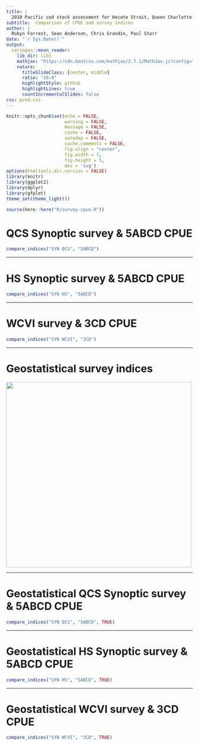 ```yaml
---
title: |
  2018 Pacific cod stock assessment for Hecate Strait, Queen Charlotte Sound (5ABCD) and West Coast Vancouver Island (3CD)
subtitle:  Comparison of CPUE and survey indices
author: |
  Robyn Forrest, Sean Anderson, Chris Grandin, Paul Starr
date: "`r Sys.Date()`"
output:
  xaringan::moon_reader:
    lib_dir: libs
    mathjax: "https://cdn.bootcss.com/mathjax/2.7.1/MathJax.js?config=TeX-MML-AM_HTMLorMML"
    nature:
      titleSlideClass: [center, middle]
      ratio: "16:9"
      highlightStyle: github
      highlightLines: true
      countIncrementalSlides: false
css: pcod.css
---
```


```r
knitr::opts_chunk$set(echo = FALSE,
                      warning = FALSE,
                      message = FALSE,
                      cache = FALSE,
                      autodep = FALSE,
                      cache.comments = FALSE,
                      fig.align = "center",
                      fig.width = 7,
                      fig.height = 5,
                      dev = 'svg')
options(htmltools.dir.version = FALSE)
library(knitr)
library(ggplot2)
library(dplyr)
library(gfplot)
theme_set(theme_light())
```


```r
source(here::here("R/survey-cpue.R"))
```


# QCS Synoptic survey & 5ABCD CPUE

```r
compare_indices("SYN QCS", "5ABCD")
```

---

# HS Synoptic survey & 5ABCD CPUE

```r
compare_indices("SYN HS", "5ABCD")
```

---

# WCVI survey & 3CD CPUE

```r
compare_indices("SYN WCVI", "3CD")
```

---

# Geostatistical survey indices

<img src="figures/pcod-syn-maps.png" height="500" class='center-img'>

---

# Geostatistical QCS Synoptic survey & 5ABCD CPUE

```r
compare_indices("SYN QCS", "5ABCD", TRUE)
```

---

# Geostatistical HS Synoptic survey & 5ABCD CPUE

```r
compare_indices("SYN HS", "5ABCD", TRUE)
```

---

# Geostatistical WCVI survey & 3CD CPUE

```r
compare_indices("SYN WCVI", "3CD", TRUE)
```
